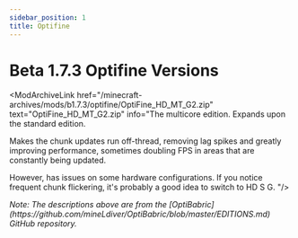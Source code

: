 ```yaml
---
sidebar_position: 1
title: Optifine
---
```



# Beta 1.7.3 Optifine Versions

<ModArchiveLink href="/minecraft-archives/mods/b1.7.3/optifine/OptiFine_HD_MT_G2.zip" text="OptiFine_HD_MT_G2.zip" info="The multicore edition. Expands upon the standard edition.

Makes the chunk updates run off-thread, removing lag spikes and greatly improving performance, sometimes doubling FPS in areas that are constantly being updated.

However, has issues on some hardware configurations. If you notice frequent chunk flickering, it's probably a good idea to switch to HD S G.
"/>

<i>
Note: The descriptions above are from the [OptiBabric](https://github.com/mineLdiver/OptiBabric/blob/master/EDITIONS.md) GitHub repository.
</i>
